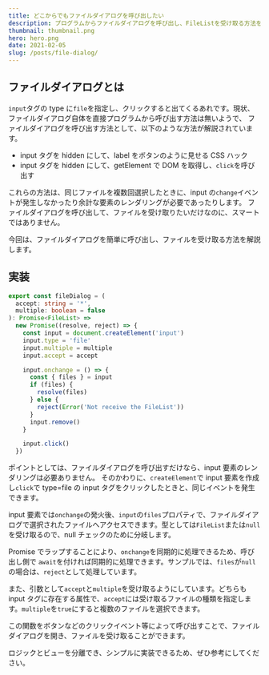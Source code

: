 ```yaml
---
title: どこからでもファイルダイアログを呼び出したい
description: プログラムからファイルダイアログを呼び出し、FileListを受け取る方法を解説する
thumbnail: thumbnail.png
hero: hero.png
date: 2021-02-05
slug: /posts/file-dialog/
---
```


## ファイルダイアログとは

`input`タグの type に`file`を指定し、クリックすると出てくるあれです。現状、ファイルダイアログ自体を直接プログラムから呼び出す方法は無いようで、
ファイルダイアログを呼び出す方法として、以下のような方法が解説されています。

- input タグを hidden にして、label をボタンのように見せる CSS ハック
- input タグを hidden にして、getElement で DOM を取得し、`click`を呼び出す

これらの方法は、同じファイルを複数回選択したときに、input の`change`イベントが発生しなかったり余計な要素のレンダリングが必要であったりします。
ファイルダイアログを呼び出して、ファイルを受け取りたいだけなのに、スマートではありません。

今回は、ファイルダイアログを簡単に呼び出し、ファイルを受け取る方法を解説します。

## 実装

```ts
export const fileDialog = (
  accept: string = '*',
  multiple: boolean = false
): Promise<FileList> =>
  new Promise((resolve, reject) => {
    const input = document.createElement('input')
    input.type = 'file'
    input.multiple = multiple
    input.accept = accept

    input.onchange = () => {
      const { files } = input
      if (files) {
        resolve(files)
      } else {
        reject(Error('Not receive the FileList'))
      }
      input.remove()
    }

    input.click()
  })
```

ポイントとしては、ファイルダイアログを呼び出すだけなら、input 要素のレンダリングは必要ありません。
そのかわりに、`createElement`で input 要素を作成し`click`で type=file の input タグをクリックしたときと、同じイベントを発生できます。

input 要素では`onchange`の発火後、`input`の`files`プロパティで、ファイルダイアログで選択されたファイルへアクセスできます。型としては`FileList`または`null`を受け取るので、null チェックのために分岐します。

Promise でラップすることにより、`onchange`を同期的に処理できるため、呼び出し側で `await`を付ければ同期的に処理できます。サンプルでは、`files`が`null`の場合は、`reject`として処理しています。

また、引数として`accept`と`multiple`を受け取るようにしています。どちらも input タグに存在する属性で、`accept`には受け取るファイルの種類を指定します。`multiple`を`true`にすると複数のファイルを選択できます。

この関数をボタンなどのクリックイベント等によって呼び出すことで、ファイルダイアログを開き、ファイルを受け取ることができます。

ロジックとビューを分離でき、シンプルに実装できるため、ぜひ参考にしてください。
